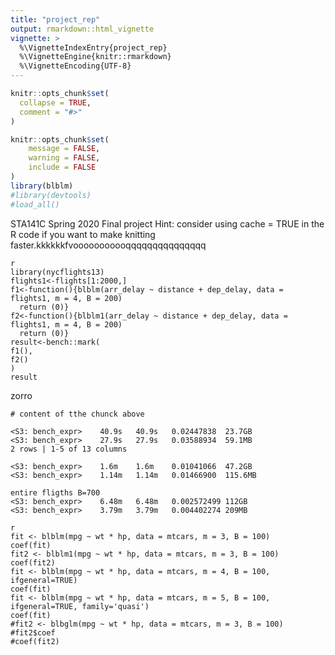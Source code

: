 ```yaml
---
title: "project_rep"
output: rmarkdown::html_vignette
vignette: >
  %\VignetteIndexEntry{project_rep}
  %\VignetteEngine{knitr::rmarkdown}
  %\VignetteEncoding{UTF-8}
---
```


```r
knitr::opts_chunk$set(
  collapse = TRUE,
  comment = "#>"
)
```

```r
knitr::opts_chunk$set(
	message = FALSE,
	warning = FALSE,
	include = FALSE
)
library(blblm)
#library(devtools)
#load_all()
```

STA141C
Spring 2020
Final project
Hint: consider using cache = TRUE in the R code if you want to make knitting faster.kkkkkkfvooooooooooqqqqqqqqqqqqqqq
```
{r echo=TRUE}
library(nycflights13)
flights1<-flights[1:2000,]
f1<-function(){blblm(arr_delay ~ distance + dep_delay, data = flights1, m = 4, B = 200)
  return (0)}
f2<-function(){blblm1(arr_delay ~ distance + dep_delay, data = flights1, m = 4, B = 200)
  return (0)}
result<-bench::mark(
f1(),
f2()
)
result
```
zorro
```
# content of tthe chunck above

<S3: bench_expr>	40.9s	40.9s	0.02447838	23.7GB	
<S3: bench_expr>	27.9s	27.9s	0.03588934	59.1MB	
2 rows | 1-5 of 13 columns

<S3: bench_expr>	1.6m	1.6m	0.01041066	47.2GB	
<S3: bench_expr>	1.14m	1.14m	0.01466900	115.6MB	

entire fligths B=700
<S3: bench_expr>	6.48m	6.48m	0.002572499	112GB	
<S3: bench_expr>	3.79m	3.79m	0.004402274	209MB
```

```
{r echo=TRUE}
fit <- blblm(mpg ~ wt * hp, data = mtcars, m = 3, B = 100)
coef(fit)
fit2 <- blblm1(mpg ~ wt * hp, data = mtcars, m = 3, B = 100)
coef(fit2)
fit <- blblm(mpg ~ wt * hp, data = mtcars, m = 4, B = 100, ifgeneral=TRUE)
coef(fit)
fit <- blblm(mpg ~ wt * hp, data = mtcars, m = 5, B = 100, ifgeneral=TRUE, family='quasi')
coef(fit)
#fit2 <- blbglm(mpg ~ wt * hp, data = mtcars, m = 3, B = 100)
#fit2$coef
#coef(fit2)
```